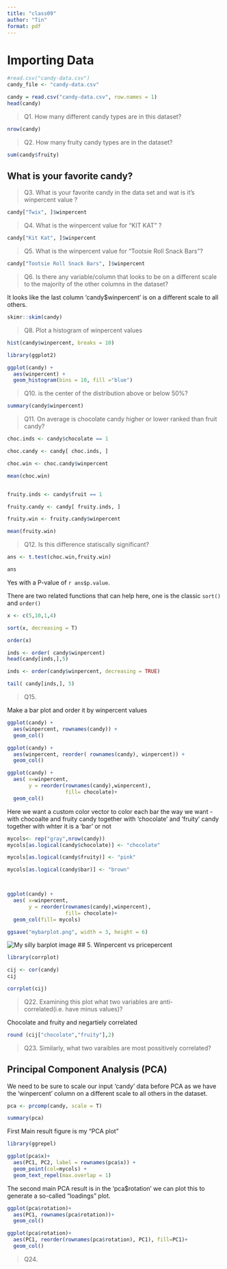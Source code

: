 ```yaml
---
title: "class09"
author: "Tin"
format: pdf
---
```


# Importing Data 
```r

#read.csv("candy-data.csv")
candy_file <- "candy-data.csv"

```

```r
candy = read.csv("candy-data.csv", row.names = 1)
head(candy)
```
>Q1. How many different candy types are in this dataset?

```r

nrow(candy)

```


>Q2. How many fruity candy types are in the dataset? 

```r

sum(candy$fruity)

```


## What is your favorite candy?

>Q3. What is your favorite candy in the data set and wat is it's winpercent value ?

```r
candy["Twix", ]$winpercent
```

>Q4. What is the winpercent value for "KIT KAT" ?

```r
candy["Kit Kat", ]$winpercent
```
>Q5. What is the winpercent value for "Tootsie Roll Snack Bars"?

```r
candy["Tootsie Roll Snack Bars", ]$winpercent
```




> Q6. Is there any variable/column that looks to be on a different scale to the majority of the other columns in the dataset?

It looks like the last column 'candy$winpercent' is on a different scale to all others.


```r

skimr::skim(candy)

```


>Q8. Plot a histogram of winpercent values

```r
hist(candy$winpercent, breaks = 10)
```
```r

library(ggplot2)

ggplot(candy) +
  aes(winpercent) +
  geom_histogram(bins = 10, fill ="blue")

```
> Q10. is the center of the distribution above or below 50%?

```r

summary(candy$winpercent)

```




> Q11. On average is chocolate candy higher or lower ranked than fruit candy?

```r

choc.inds <- candy$chocolate == 1

choc.candy <- candy[ choc.inds, ]

choc.win <- choc.candy$winpercent

mean(choc.win)



```

```r
fruity.inds <- candy$fruit == 1

fruity.candy <- candy[ fruity.inds, ]

fruity.win <- fruity.candy$winpercent

mean(fruity.win)

```



> Q12. Is this difference statiscally significant?


```r


ans <- t.test(choc.win,fruity.win)

ans

```

Yes with a P-value of `r ans$p.value`. 

There are two related functions that can help here, one is the classic `sort()` and `order()`

```r

x <- c(5,10,1,4)

sort(x, decreasing = T)

```

```r

order(x)

```

```r

inds <- order( candy$winpercent)
head(candy[inds,],5)

```

```r

inds <- order(candy$winpercent, decreasing = TRUE)

tail( candy[inds,], 5)

```

> Q15.

Make a bar plot and order it by winpercent values


```r

ggplot(candy) +
  aes(winpercent, rownames(candy)) +
  geom_col()

```

```r

ggplot(candy) +
  aes(winpercent, reorder( rownames(candy), winpercent)) +
  geom_col()

```

```r

ggplot(candy) +
  aes( x=winpercent,
       y = reorder(rownames(candy),winpercent),
                   fill= chocolate)+
  geom_col()

```


Here we want a custom color vector to color each bar the way we want - with chocoalte and fruity candy together with 'chocolate' and 'fruity' candy together with whter it is a 'bar' or not



```r

mycols<- rep("gray",nrow(candy))
mycols[as.logical(candy$chocolate)] <- "chocolate"

mycols[as.logical(candy$fruity)] <- "pink"

mycols[as.logical(candy$bar)] <- "brown"



ggplot(candy) +
  aes( x=winpercent,
       y = reorder(rownames(candy),winpercent),
                   fill= chocolate)+
  geom_col(fill= mycols)

ggsave("mybarplot.png", width = 3, height = 6)

```

![My silly barplot image](mybarplot.png)
## 5. Winpercent vs pricepercent



```r
library(corrplot)

cij <- cor(candy)
cij

corrplot(cij)
```



>Q22. Examining this plot what two variables are anti-correlated(i.e. have minus values)?

Chocolate and fruity and negartiely correlated

```r
round (cij["chocolate","fruity"],2)

```


> Q23. Similarly, what two varaibles are most possitively correlated?

## Principal Component Analysis (PCA)

We need to be sure to scale our input 'candy' data before PCA as we have the 'winpercent' column on a different scale to all others in the dataset.

```r

pca <- prcomp(candy, scale = T)

summary(pca)

```
First Main result figure is my "PCA plot"


```r

library(ggrepel)

ggplot(pca$x)+
  aes(PC1, PC2, label = rownames(pca$x)) +
  geom_point(col=mycols) +
  geom_text_repel(max.overlap = 1)
```
The second main PCA result is in the 'pca$rotation' we can plot this to generate a so-called "loadings" plot.

```r

ggplot(pca$rotation)+
  aes(PC1, rownames(pca$rotation))+
  geom_col()

```



```r

ggplot(pca$rotation)+
  aes(PC1, reorder(rownames(pca$rotation), PC1), fill=PC1)+
  geom_col()

```



> Q24. 











